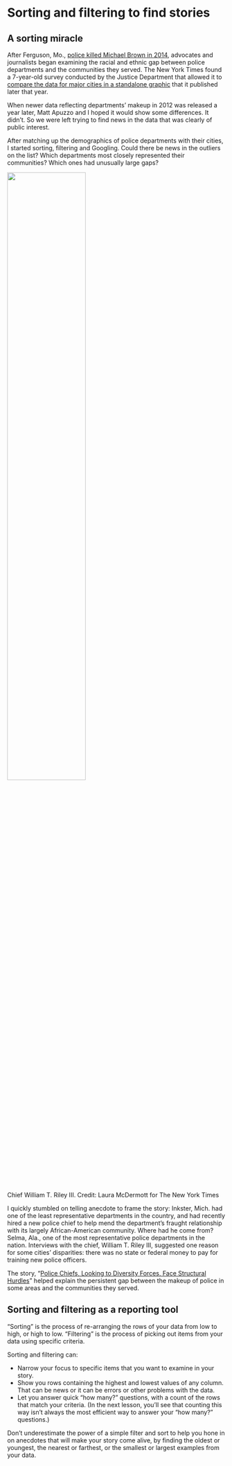 # Sorting and filtering to find stories {#r-filter-sort-story}

## A sorting miracle

After Ferguson, Mo., [police killed Michael Brown in 2014](https://en.wikipedia.org/wiki/Shooting_of_Michael_Brown), advocates and journalists began examining the racial and ethnic gap between police departments and the communities they served. The New York Times found a 7-year-old survey conducted by the Justice Department that allowed it to [compare the data for major cities in a standalone graphic](https://www.nytimes.com/interactive/2014/09/03/us/the-race-gap-in-americas-police-departments.html) that it published later that year.

When newer data reflecting departments' makeup in 2012 was released a year later, Matt Apuzzo and I hoped it would show some differences. It didn't. So we were left trying to find news in the data that was clearly of public interest.

After matching up the demographics of police departments with their cities, I started sorting, filtering and Googling. Could there be news in the outliers on the list? Which departments most closely represented their communities? Which ones had unusually large gaps?

::: {.float-md-end} 

![](assets/images/xl-filter-sort-riley.png){.img-fluid width="60%"} 

[Chief William T. Riley III. Credit: Laura McDermott for The New York Times]{.quarto-float-caption}
::: 


I quickly stumbled on telling anecdote to frame the story: Inkster, Mich. had one of the least representative departments in the country, and had recently hired a new police chief to help mend the department's fraught relationship with its largely African-American community. Where had he come from? Selma, Ala., one of the most representative police departments in the nation. Interviews with the chief, William T. Riley III, suggested one reason for some cities' disparities: there was no state or federal money to pay for training new police officers.

The story, "[Police Chiefs, Looking to Diversity Forces, Face Structural Hurdles](https://www.nytimes.com/2015/11/08/us/politics/police-chiefs-looking-to-diversify-forces-face-structural-hurdles.html?unlocked_article_code=AAAAAAAAAAAAAAAACEIPuonUktbcrohlSVUbCybIRp8_qRmHmfnE2_skgXv_JyXQQjZDwuoORoyH_ETMY6Ume9x20zWFScVaMbE-AfJ11ORSJAljQgKl54CYgokOPzgvoIb2Xn4s05bARvY47TruJCGfGdtI-Yee7ViAISTiRrqMkjB6dlMyv8ZiJ137i3wM2qjERbNq3tUt2eMqD816WWxRNymOv_HoDhl_a86ULU2JsnlAUO5aXD7Zn9-Y-uhAJF0UUQSaOSs5tWUs69pcOMcUP7L_KHMieMn8g7YRAw94PdvjRs1xF8WPyeIc4fOaogeMycG22_w1CKxf2brHuW-7P10kI6iEmzxp800cWiwLurLqbSiQJw&smid=url-share)" helped explain the persistent gap between the makeup of police in some areas and the communities they served.

## Sorting and filtering as a reporting tool

"Sorting" is the process of re-arranging the rows of your data from low to high, or high to low. "Filtering" is the process of picking out items from your data using specific criteria. 

Sorting and filtering can:

* Narrow your focus to specific items that you want to examine in your story. 
* Show you rows containing the highest and lowest values of any column. That can be news or it can be errors or other problems with the data.
* Let you answer quick "how many?" questions, with a count of the rows that match your criteria. (In the next lesson, you'll see that counting this way isn't always the most efficient way to answer your "how many?" questions.) 

Don't underestimate the power of a simple filter and sort to help you hone in on anecdotes that will make your story come alive, by finding the oldest or youngest, the nearest or farthest, or the smallest or largest examples from your data.


